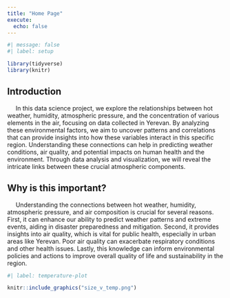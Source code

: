 ```yaml
---
title: "Home Page"
execute: 
  echo: false
---
```


```r
#| message: false
#| label: setup

library(tidyverse)
library(knitr)
```

## Introduction
&nbsp;&nbsp;&nbsp;&nbsp; In this data science project, we explore the relationships between hot weather, humidity, atmospheric pressure, and the concentration of various elements in the air, focusing on data collected in Yerevan. By analyzing these environmental factors, we aim to uncover patterns and correlations that can provide insights into how these variables interact in this specific region. Understanding these connections can help in predicting weather conditions, air quality, and potential impacts on human health and the environment. Through data analysis and visualization, we will reveal the intricate links between these crucial atmospheric components.



## Why is this important?
&nbsp;&nbsp;&nbsp;&nbsp; Understanding the connections between hot weather, humidity, atmospheric pressure, and air composition is crucial for several reasons. First, it can enhance our ability to predict weather patterns and extreme events, aiding in disaster preparedness and mitigation. Second, it provides insights into air quality, which is vital for public health, especially in urban areas like Yerevan. Poor air quality can exacerbate respiratory conditions and other health issues. Lastly, this knowledge can inform environmental policies and actions to improve overall quality of life and sustainability in the region.

```r
#| label: temperature-plot

knitr::include_graphics("size_v_temp.png")

```


